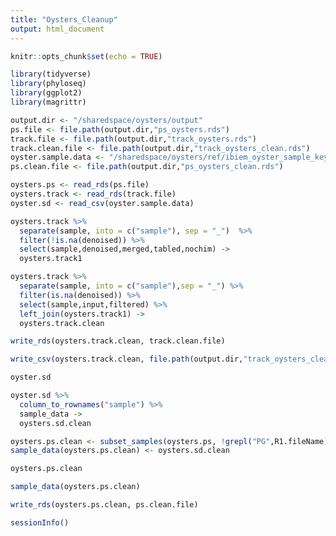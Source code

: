 ```yaml
---
title: "Oysters_Cleanup"
output: html_document
---
```


```r
knitr::opts_chunk$set(echo = TRUE)
```

```r
library(tidyverse)
library(phyloseq)
library(ggplot2)
library(magrittr)
```

```r
output.dir <- "/sharedspace/oysters/output"
ps.file <- file.path(output.dir,"ps_oysters.rds")
track.file <- file.path(output.dir,"track_oysters.rds")
track.clean.file <- file.path(output.dir,"track_oysters_clean.rds")
oyster.sample.data <- "/sharedspace/oysters/ref/ibiem_oyster_sample_key.csv"
ps.clean.file <- file.path(output.dir,"ps_oysters_clean.rds")
```

```r
oysters.ps <- read_rds(ps.file)
oysters.track <- read_rds(track.file)
oyster.sd <- read_csv(oyster.sample.data)
```

```r
oysters.track %>%
  separate(sample, into = c("sample"), sep = "_")  %>%
  filter(!is.na(denoised)) %>%
  select(sample,denoised,merged,tabled,nochim) ->
  oysters.track1

oysters.track %>%
  separate(sample, into = c("sample"),sep = "_") %>%
  filter(is.na(denoised)) %>%
  select(sample,input,filtered) %>%
  left_join(oysters.track1) ->
  oysters.track.clean
```

```r
write_rds(oysters.track.clean, track.clean.file)
```

```r
write_csv(oysters.track.clean, file.path(output.dir,"track_oysters_clean.csv"))
```

```r
oyster.sd
```


```r
oyster.sd %>%
  column_to_rownames("sample") %>%
  sample_data ->
  oysters.sd.clean
```

```r
oysters.ps.clean <- subset_samples(oysters.ps, !grepl("PG",R1.fileName))
sample_data(oysters.ps.clean) <- oysters.sd.clean
```

```r
oysters.ps.clean
```

```r
sample_data(oysters.ps.clean)
```

```r
write_rds(oysters.ps.clean, ps.clean.file)
```

```r
sessionInfo()
```


